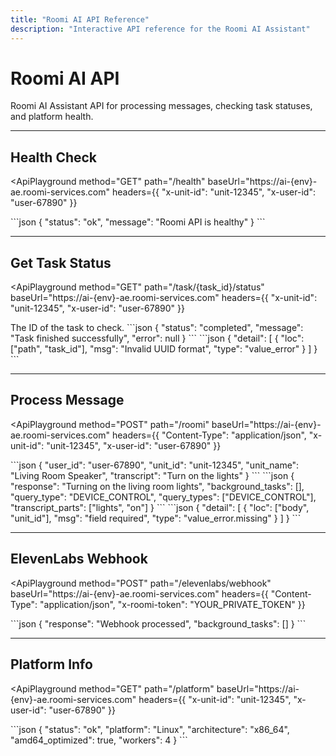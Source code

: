```yaml
---
title: "Roomi AI API Reference"
description: "Interactive API reference for the Roomi AI Assistant"
---
```


# Roomi AI API

Roomi AI Assistant API for processing messages, checking task statuses, and platform health.

---

## Health Check

<ApiPlayground
  method="GET"
  path="/health"
  baseUrl="https://ai-{env}-ae.roomi-services.com"
  headers={{
"x-unit-id": "unit-12345",
"x-user-id": "user-67890"
}}
>
  <Response status={200}>
    ```json
    {
      "status": "ok",
      "message": "Roomi API is healthy"
    }
    ```
  </Response>
</ApiPlayground>

---

## Get Task Status

<ApiPlayground
  method="GET"
  path="/task/{task_id}/status"
  baseUrl="https://ai-{env}-ae.roomi-services.com"
  headers={{
"x-unit-id": "unit-12345",
"x-user-id": "user-67890"
}}
>
  <Param name="task_id" type="string" required>
    The ID of the task to check.
  </Param>

  <Response status={200}>
    ```json
    {
      "status": "completed",
      "message": "Task finished successfully",
      "error": null
    }
    ```
  </Response>

  <Response status={422}>
    ```json
    {
      "detail": [
        {
          "loc": ["path", "task_id"],
          "msg": "Invalid UUID format",
          "type": "value_error"
        }
      ]
    }
    ```
  </Response>
</ApiPlayground>

---

## Process Message

<ApiPlayground
  method="POST"
  path="/roomi"
  baseUrl="https://ai-{env}-ae.roomi-services.com"
  headers={{
"Content-Type": "application/json",
"x-unit-id": "unit-12345",
"x-user-id": "user-67890"
}}
>
  <Request>
    ```json
    {
      "user_id": "user-67890",
      "unit_id": "unit-12345",
      "unit_name": "Living Room Speaker",
      "transcript": "Turn on the lights"
    }
    ```
  </Request>

  <Response status={200}>
    ```json
    {
      "response": "Turning on the living room lights",
      "background_tasks": [],
      "query_type": "DEVICE_CONTROL",
      "query_types": ["DEVICE_CONTROL"],
      "transcript_parts": ["lights", "on"]
    }
    ```
  </Response>

  <Response status={422}>
    ```json
    {
      "detail": [
        {
          "loc": ["body", "unit_id"],
          "msg": "field required",
          "type": "value_error.missing"
        }
      ]
    }
    ```
  </Response>
</ApiPlayground>

---

## ElevenLabs Webhook

<ApiPlayground
  method="POST"
  path="/elevenlabs/webhook"
  baseUrl="https://ai-{env}-ae.roomi-services.com"
  headers={{
"Content-Type": "application/json",
"x-roomi-token": "YOUR_PRIVATE_TOKEN"
}}
>
  <Response status={200}>
    ```json
    {
      "response": "Webhook processed",
      "background_tasks": []
    }
    ```
  </Response>
</ApiPlayground>

---

## Platform Info

<ApiPlayground
  method="GET"
  path="/platform"
  baseUrl="https://ai-{env}-ae.roomi-services.com"
  headers={{
"x-unit-id": "unit-12345",
"x-user-id": "user-67890"
}}
>
  <Response status={200}>
    ```json
    {
      "status": "ok",
      "platform": "Linux",
      "architecture": "x86_64",
      "amd64_optimized": true,
      "workers": 4
    }
    ```
  </Response>
</ApiPlayground>